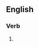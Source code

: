 ==English==

===Verb===
{{head|en|present participle}}

# {{present participle of|diagnose|lang=en|nocat=1}}